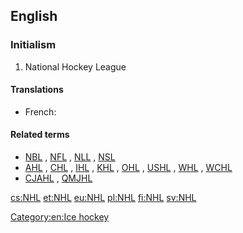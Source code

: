 ==English==
{{wikipedia|National Hockey League|NHL}}

===Initialism===
{{rfc-header|Initialism}}
{{en-initialism}}

# {{context|sports|lang=en}} National Hockey League

====Translations====
{{trans-top|National Hockey League}}
* French: {{t|fr|LNH|f}}
{{trans-mid}}
{{trans-bottom}}

====Related terms====
* [[NBL]] , [[NFL]] , [[NLL]] , [[NSL]] 
* [[AHL]] , [[CHL]] , [[IHL]] , [[KHL]] , [[OHL]] , [[USHL]] , [[WHL]] , [[WCHL]]
* [[CJAHL]] , [[QMJHL]]

[[Category:en:Ice hockey]]

[[cs:NHL]]
[[et:NHL]]
[[eu:NHL]]
[[pl:NHL]]
[[fi:NHL]]
[[sv:NHL]]